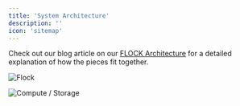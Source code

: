 ```yaml
---
title: 'System Architecture'
description: ''
icon: 'sitemap'
---
```


Check out our blog article on our [FLOCK Architecture](https://www.chakra.dev/writing/flock-architecture) for a detailed explanation of how the pieces fit together.

<img
  src='https://cdn.prod.website-files.com/674004db86b69c586d160bea/67af7a421269b73894557d13_flock2.png'
  alt='Flock'
/>

<img
  src='https://cdn.prod.website-files.com/674004db86b69c586d160bea/67af79b8e241076b7c37f005_duck2.png'
  alt='Compute / Storage'
/>
